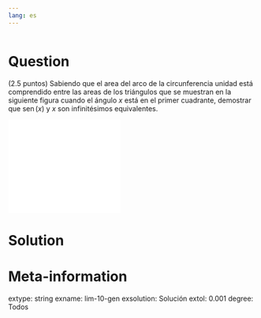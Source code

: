 ```yaml
---
lang: es
---
```


```r
```

Question
========
(2.5 puntos) Sabiendo que el area del arco de la circunferencia unidad está comprendido entre las areas de los triángulos que se muestran en la siguiente figura cuando el ángulo $x$ está en el primer cuadrante, demostrar que $\operatorname{sen}(x)$ y $x$ son infinitésimos equivalentes.

![](/run/media/alf/datos/misrepositorios/docencia/repositorio-ejercicios/img/arco-circunferencia.pdf){width=6cm height=5cm}

Solution
========


Meta-information
================
extype: string
exname: lim-10-gen
exsolution: Solución
extol: 0.001
degree: Todos
